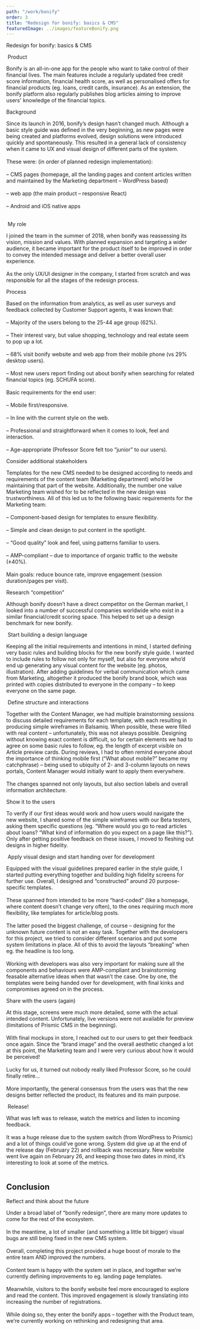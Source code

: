 ```yaml
---
path: "/work/bonify"
order: 3
title: "Redesign for bonify: basics & CMS"
featuredImage: ../images/featureBonify.png
---
```



<div className="sm:px-4 flex flex-col">

<BlogTitle>Redesign for bonify: basics & CMS</BlogTitle>

<Image filename="bonify-1.png" />

<BlogColumn>
  <ColumnHeading>Product</ColumnHeading>
  <ColumnText>
    <p>
      Bonify is an all-in-one app for the people who want to take control of their financial lives. The main features include a regularly updated free credit score information, financial health score, as well as personalised offers for financial products (eg. loans, credit cards, insurance). As an extension, the bonify platform also regularly publishes blog articles aiming to improve users' knowledge of the financial topics.
    </p>
     </ColumnText>
</BlogColumn>

<BlogColumn>
  <ColumnHeading>Background</ColumnHeading>
  <ColumnText>
    <p>
      Since its launch in 2016, bonify’s design hasn’t changed much. Although a
      basic style guide was defined in the very beginning, as new pages were
      being created and platforms evolved, design solutions were introduced
      quickly and spontaneously. This resulted in a general lack of consistency
      when it came to UX and visual design of different parts of the system.
      <br />
      <br />
      These were: (in order of planned redesign implementation):
      <br />
      <br />– CMS pages (homepage, all the landing pages and content articles written
      and maintained by the Marketing department – WordPress based)
      <br />
      <br />– web app (the main product – responsive React)
      <br />
      <br />– Android and iOS native apps
      <br />
      <br />
    </p>
  </ColumnText>
</BlogColumn>

<Image filename="bonify-2.png" />

<BlogColumn>
  <ColumnHeading>My role</ColumnHeading>
  <ColumnText>
    <p>
      I joined the team in the summer of 2018, when bonify was reassessing its vision,
      mission and values. With planned expansion and targeting a wider audience,
      it became important for the product itself to be improved in order to
      convey the intended message and deliver a better overall user experience.
      <br />
      <br />
      As the only UX/UI designer in the company, I started from scratch and was responsible
      for all the stages of the redesign process.
    </p>
  </ColumnText>
</BlogColumn>

<BlogColumn>
  <ColumnHeading>Process</ColumnHeading>
  <ColumnText>
    <p>
      Based on the information from analytics, as well as user surveys and
      feedback collected by Customer Support agents, it was known that:
      <br />
      <br />– Majority of the users belong to the 25-44 age group (62%).
      <br />
      <br />– Their interest vary, but value shopping, technology and real
      estate seem to pop up a lot.
      <br />
      <br />– 68% visit bonify website and web app from their mobile phone (vs
      29% desktop users).
      <br />
      <br />– Most new users report finding out about bonify when searching for
      related financial topics (eg. SCHUFA score).
      <br />
      <br />
      Basic requirements for the end user:
      <br />
      <br />– Mobile first/responsive.
      <br />
      <br />– In line with the current style on the web.
      <br />
      <br />– Professional and straightforward when it comes to look, feel and interaction.
      <br />
      <br />– Age-appropriate (Professor Score felt too “junior” to our users).
    </p>
  </ColumnText>
</BlogColumn>

<BlogColumn>
  <ColumnHeading>Consider additional stakeholders</ColumnHeading>
  <ColumnText>
    <p>
      Templates for the new CMS needed to be designed according to needs and
      requirements of the content team (Marketing department) who’d be
      maintaining that part of the website. Additionally, the number one value
      Marketing team wished for to be reflected in the new design was
      trustworthiness. All of this led us to the following basic requirements
      for the Marketing team:
      <br />
      <br />– Component-based design for templates to ensure flexibility.
      <br />
      <br />– Simple and clean design to put content in the spotlight.
      <br />
      <br />– “Good quality” look and feel, using patterns familiar to users.
      <br />
      <br />– AMP-compliant – due to importance of organic traffic to the
      website (±40%).
      <br />
      <br />
      Main goals: reduce bounce rate, improve engagement (session duration/pages
      per visit).
    </p>
  </ColumnText>
</BlogColumn>

<BlogColumn>
  <ColumnHeading>Research “competition”</ColumnHeading>
  <ColumnText>
    <p>
      Although bonify doesn’t have a direct competitor on the German market, I
      looked into a number of successful companies worldwide who exist in a
      similar financial/credit scoring space. This helped to set up a design
      benchmark for new bonify.
    </p>
  </ColumnText>
</BlogColumn>

<Image filename="bonify-3.png" />

<BlogColumn>
  <ColumnHeading>Start building a design language</ColumnHeading>
  <ColumnText>
    <p>
      Keeping all the initial requirements and intentions in mind, I started
      defining very basic rules and building blocks for the new bonify style
      guide. I wanted to include rules to follow not only for myself, but also
      for everyone who’d end up generating any visual content for the website
      (eg. photos, illustration). After adding guidelines for verbal
      communication which came from Marketing, altogether it produced the bonify
      brand book, which was printed with copies distributed to everyone in the
      company – to keep everyone on the same page.
    </p>
  </ColumnText>
</BlogColumn>

<Image filename="bonify-4.png" />

<BlogColumn>
  <ColumnHeading>Define structure and interactions</ColumnHeading>
  <ColumnText>
    <p>
      Together with the Content Manager, we had multiple brainstorming sessions
      to discuss detailed requirements for each template, with each resulting in
      producing simple wireframes in Balsamiq. When possible, these were filled
      with real content – unfortunately, this was not always possible. Designing
      without knowing exact content is difficult, so for certain elements we had
      to agree on some basic rules to follow, eg. the length of excerpt visible
      on Article preview cards. During reviews, I had to often remind everyone
      about the importance of thinking mobile first (“What about mobile?” became
      my catchphrase) – being used to ubiquity of 2- and 3-column layouts on
      news portals, Content Manager would initially want to apply them
      everywhere.
      <br />
      <br />
      The changes spanned not only layouts, but also section labels and overall information
      architecture.
    </p>
  </ColumnText>
</BlogColumn>

<BlogColumn>
  <ColumnHeading>Show it to the users</ColumnHeading>
  <ColumnText>
    <p>
      To verify if our first ideas would work and how users would navigate the
      new website, I shared some of the simple wireframes with our Beta testers,
      asking them specific questions (eg. “Where would you go to read articles
      about loans? “What kind of information do you expect on a page like
      this?”). Only after getting positive feedback on these issues, I moved to
      fleshing out designs in higher fidelity.
    </p>
  </ColumnText>
</BlogColumn>

<Image filename="bonify-5.png" />

<BlogColumn>
  <ColumnHeading>
    Apply visual design and start handing over for development
  </ColumnHeading>
  <ColumnText>
    <p>
      Equipped with the visual guidelines prepared earlier in the style guide, I
      started putting everything together and building high fidelity screens for
      further use. Overall, I designed and “constructed” around 20
      purpose-specific templates.
      <br />
      <br />
      These spanned from intended to be more “hard-coded” (like a homepage, where
      content doesn’t change very often), to the ones requiring much more flexibility,
      like templates for article/blog posts.
      <br />
      <br />
      The latter posed the biggest challenge, of course – designing for the
      unknown future content is not an easy task. Together with the developers
      for this project, we tried to consider different scenarios and put some
      system limitations in place. All of this to avoid the layouts “breaking”
      when eg. the headline is too long.
      <br />
      <br />
      Working with developers was also very important for making sure all the components
      and behaviours were AMP-compliant and brainstorming feasable alternative ideas
      when that wasn’t the case. One by one, the templates were being handed over
      for development, with final kinks and compromises agreed on in the process.
    </p>
  </ColumnText>
</BlogColumn>

<BlogColumn>
  <ColumnHeading>Share with the users (again)</ColumnHeading>
  <ColumnText>
    <p>
      At this stage, screens were much more detailed, some with the actual
      intended content. Unfortunately, live versions were not available for
      preview (limitations of Prismic CMS in the beginning).
      <br />
      <br />
      With final mockups in store, I reached out to our users to get their feedback
      once again. Since the “brand image” and the overall aesthetic changed a lot
      at this point, the Marketing team and I were very curious about how it would
      be perceived!
      <br />
      <br />
      Lucky for us, it turned out nobody really liked Professor Score, so he
      could finally retire…
      <br />
      <br />
      More importantly, the general consensus from the users was that the new designs
      better reflected the product, its features and its main purpose.
    </p>
  </ColumnText>
</BlogColumn>

<Image filename="bonify-6.png" />

<BlogColumn>
  <ColumnHeading>Release!</ColumnHeading>
  <ColumnText>
    <p>
      What was left was to release, watch the metrics and listen to incoming
      feedback.
      <br />
      <br />
      It was a huge release due to the system switch (from WordPress to Prismic)
      and a lot of things could’ve gone wrong. System did give up at the end of the
      release day (February 22) and rollback was necessary. New website went live
      again on February 26, and keeping those two dates in mind, it’s interesting
      to look at some of the metrics.
    </p>
  </ColumnText>
</BlogColumn>

<Image filename="bonify-7.png" />

<div className="flex-1 sm:flex mt-10 border-b-2 border-darkgray">
  <div className="sm:w-1/2">
    <h2 className="text-xl sm:text-2xl">Conclusion</h2>
  </div>
</div>

<BlogColumn>
  <ColumnHeading>Reflect and think about the future</ColumnHeading>
  <ColumnText>
    <p>
      Under a broad label of “bonify redesign”, there are many more updates to
      come for the rest of the ecosystem.
      <br />
      <br />
      In the meantime, a lot of smaller (and something a little bit bigger) visual
      bugs are still being fixed in the new CMS system.
      <br />
      <br />
      Overall, completing this project provided a huge boost of morale to the
      entire team AND improved the numbers.
      <br />
      <br />
      Content team is happy with the system set in place, and together we’re currently
      defining improvements to eg. landing page templates.
      <br />
      <br />
      Meanwhile, visitors to the bonify website feel more encouraged to explore
      and read the content. This improved engagement is slowly translating into
      increasing the number of registrations.
      <br />
      <br />
      While doing so, they enter the bonify apps – together with the Product team,
      we’re currently working on rethinking and redesigning that area.
    </p>
  </ColumnText>
</BlogColumn>

<Image filename="bonify-8.png" />
<Image filename="bonify-9.png" />
</div>
